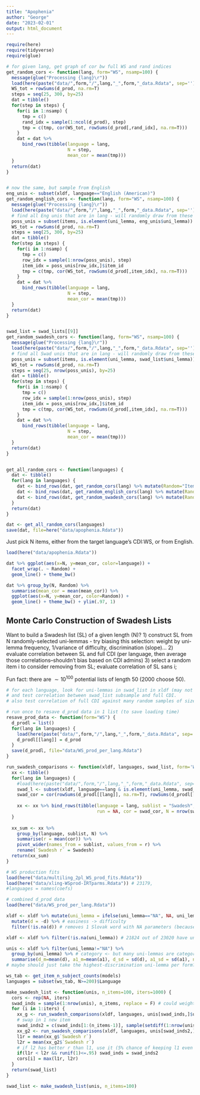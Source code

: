 ```yaml
---
title: "Apophenia"
author: "George"
date: "2023-02-01"
output: html_document
---
```


```r
require(here)
require(tidyverse)
require(glue)
```


```r
# for given lang, get graph of cor bw full WS and rand indices
get_random_cors <- function(lang, form="WS", nsamp=100) {
  message(glue("Processing {lang}\r"))
  load(here(paste("data/",form,"/",lang,"_",form,"_data.Rdata", sep='')))
  WS_tot = rowSums(d_prod, na.rm=T)
  steps = seq(25, 300, by=25)
  dat = tibble()
  for(step in steps) {
    for(i in 1:nsamp) {
      tmp = c()
      rand_idx = sample(1:ncol(d_prod), step)
      tmp = c(tmp, cor(WS_tot, rowSums(d_prod[,rand_idx], na.rm=T)))
    }
    dat = dat %>% 
      bind_rows(tibble(language = lang, 
                       N = step, 
                       mean_cor = mean(tmp)))
  }
  return(dat)
}


# now the same, but sample from English
eng_unis <- subset(xldf, language=="English (American)")
get_random_english_cors <- function(lang, form="WS", nsamp=100) {
  message(glue("Processing {lang}\r"))
  load(here(paste("data/",form,"/",lang,"_",form,"_data.Rdata", sep='')))
  # find all Eng unis that are in lang - will randomly draw from these
  poss_unis = subset(items, is.element(uni_lemma, eng_unis$uni_lemma))
  WS_tot = rowSums(d_prod, na.rm=T)
  steps = seq(25, 300, by=25)
  dat = tibble()
  for(step in steps) {
    for(i in 1:nsamp) {
      tmp = c()
      row_idx = sample(1:nrow(poss_unis), step)
      item_idx = poss_unis[row_idx,]$item_id
      tmp = c(tmp, cor(WS_tot, rowSums(d_prod[,item_idx], na.rm=T)))
    }
    dat = dat %>% 
      bind_rows(tibble(language = lang, 
                       N = step, 
                       mean_cor = mean(tmp)))
  }
  return(dat)
}


swad_list = swad_lists[[9]]
get_random_swadesh_cors <- function(lang, form="WS", nsamp=100) {
  message(glue("Processing {lang}\r"))
  load(here(paste("data/",form,"/",lang,"_",form,"_data.Rdata", sep='')))
  # find all Swad unis that are in lang - will randomly draw from these
  poss_unis = subset(items, is.element(uni_lemma, swad_list$uni_lemma))
  WS_tot = rowSums(d_prod, na.rm=T)
  steps = seq(25, nrow(poss_unis), by=25)
  dat = tibble()
  for(step in steps) {
    for(i in 1:nsamp) {
      tmp = c()
      row_idx = sample(1:nrow(poss_unis), step)
      item_idx = poss_unis[row_idx,]$item_id
      tmp = c(tmp, cor(WS_tot, rowSums(d_prod[,item_idx], na.rm=T)))
    }
    dat = dat %>% 
      bind_rows(tibble(language = lang, 
                       N = step, 
                       mean_cor = mean(tmp)))
  }
  return(dat)
}


get_all_random_cors <- function(languages) {
  dat <- tibble()
  for(lang in languages) {
    dat <- bind_rows(dat, get_random_cors(lang) %>% mutate(Random="Item"))
    dat <- bind_rows(dat, get_random_english_cors(lang) %>% mutate(Random="English"))
    dat <- bind_rows(dat, get_random_swadesh_cors(lang) %>% mutate(Random="Swadesh"))
  }
  return(dat)
}

dat <- get_all_random_cors(languages)
save(dat, file=here("data/apophenia.Rdata"))
```

Just pick N items, either from the target language's CDI:WS, or from English.

```r
load(here("data/apophenia.Rdata"))

dat %>% ggplot(aes(x=N, y=mean_cor, color=language)) + 
  facet_wrap(. ~ Random) + 
  geom_line() + theme_bw() 
```

```r
dat %>% group_by(N, Random) %>%
  summarise(mean_cor = mean(mean_cor)) %>%
  ggplot(aes(x=N, y=mean_cor, color=Random)) + 
  geom_line() + theme_bw() + ylim(.97, 1)
```

## Monte Carlo Construction of Swadesh Lists

Want to build a Swadesh list (SL) of a given length (N)?
1) construct SL from N randomly-selected uni-lemmas
	- try biasing this selection: weight by uni-lemma frequency, 1/variance of difficulty, discrimination (slope)...
2) evaluate correlation between SL and full CDI (per language, then average those correlations--shouldn't bias based on CDI admins)
3) select a random item i to consider removing from SL; evaluate correlation of SL sans i; 

Fun fact: there are $\sim10^{100}$ potential lists of length 50 (2000 choose 50).

```r
# for each language, look for uni-lemmas in swad_list in xldf (may not find all of them!)
# and test correlation between swad_list subsample and full CDI.
# also test correlation of full CDI against many random samples of size length(swad_list)

# run once to resave d_prod data in 1 list (to save loading time)
resave_prod_data <- function(form="WS") {
  d_prodl = list()
  for(lang in languages) {
    load(here(paste("data/",form,"/",lang,"_",form,"_data.Rdata", sep='')))
    d_prodl[[lang]] = d_prod
  }
  save(d_prodl, file="data/WS_prod_per_lang.Rdata")
}

run_swadesh_comparisons <- function(xldf, languages, swad_list, form='WS') {
  xx <- tibble()
  for(lang in languages) {
    #load(here(paste("data/",form,"/",lang,"_",form,"_data.Rdata", sep='')))
    swad_l <- subset(xldf, language==lang & is.element(uni_lemma, swad_list)) 
    swad_cor = cor(rowSums(d_prodl[[lang]], na.rm=T), rowSums(d_prodl[[lang]][,swad_l$item_id], na.rm=T))
    
    xx <- xx %>% bind_rows(tibble(language = lang, sublist = "Swadesh", 
                                  run = NA, cor = swad_cor, N = nrow(swad_l)))
  }
  
  xx_sum <- xx %>% 
    group_by(language, sublist, N) %>%
    summarise(r = mean(cor)) %>%
    pivot_wider(names_from = sublist, values_from = r) %>%
    rename(`Swadesh r` = Swadesh)
  return(xx_sum)
}
```



```r
# WS production fits
load(here("data/multiling_2pl_WS_prod_fits.Rdata"))
load(here("data/xling-WSprod-IRTparms.Rdata")) # 23179, 
#languages = names(coefs)

# combined d_prod data
load(here("data/WS_prod_per_lang.Rdata"))

xldf <- xldf %>% mutate(uni_lemma = ifelse(uni_lemma=="NA", NA, uni_lemma)) %>%
  mutate(d = -d) %>% # easiness -> difficulty
  filter(!is.na(d)) # removes 1 Slovak word with NA parameters (because all responses were 0)

xldf <- xldf %>% filter(!is.na(uni_lemma)) # 21824 out of 23020 have uni-lemmas defined 95%

unis <- xldf %>% filter(uni_lemma!="NA") %>%
  group_by(uni_lemma) %>% # category <- but many uni-lemmas are categorized differently across languages
  summarise(d_m=mean(d), a1_m=mean(a1), d_sd = sd(d), a1_sd = sd(a1), n=n())
# maybe should just take the highest-discrimination uni-lemma per form? (some forms have >1 of some unis)

ws_tab <- get_item_n_subject_counts(models)
languages = subset(ws_tab, N>=200)$Language

make_swadesh_list <- function(unis, n_items=100, iters=1000) {
  cors <- rep(NA, iters)
  swad_inds = sample(1:nrow(unis), n_items, replace = F) # could weight by n, 1/d_sd...
  for (i in 1:iters) {
    xx_g <- run_swadesh_comparisons(xldf, languages, unis[swad_inds,]$uni_lemma, form='WS') 
    # swap in 1 new item
    swad_inds2 = c(swad_inds[1:(n_items-1)], sample(setdiff(1:nrow(unis), swad_inds), 1))
    xx_g2 <- run_swadesh_comparisons(xldf, languages, unis[swad_inds2,]$uni_lemma, form='WS') 
    l1r = mean(xx_g$`Swadesh r`) 
    l2r = mean(xx_g2$`Swadesh r`)
    # if l2 has better r than l1, use it (5% chance of keeping l1 even if worse)
    if(l1r < l2r && runif(1)<=.95) swad_inds = swad_inds2
    cors[i] = max(l1r, l2r)
  }
  return(swad_list)
}

swad_list <- make_swadesh_list(unis, n_items=100)
```

